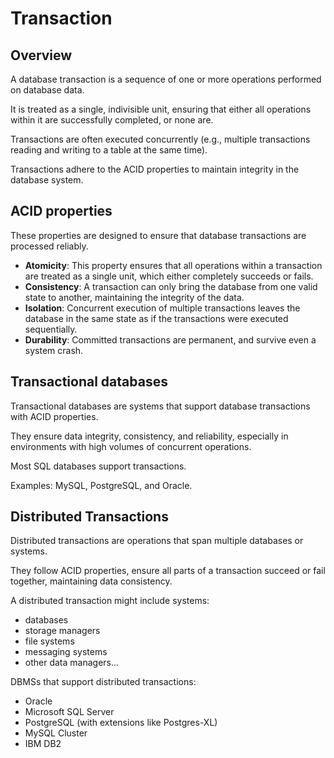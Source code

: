 # Transaction

## Overview

A database transaction is a sequence of one or more operations performed on database data.

It is treated as a single, indivisible unit, ensuring that either all operations within it are successfully completed, or none are. 

Transactions are often executed concurrently (e.g., multiple transactions reading and writing to a table at the same time).

Transactions adhere to the ACID properties to maintain integrity in the database system.


## ACID properties

These properties are designed to ensure that database transactions are processed reliably.

- **Atomicity**: This property ensures that all operations within a transaction are treated as a single unit, which either completely succeeds or fails.
- **Consistency**: A transaction can only bring the database from one valid state to another, maintaining the integrity of the data.
- **Isolation**: Concurrent execution of multiple transactions leaves the database in the same state as if the transactions were executed sequentially.
- **Durability**: Committed transactions are permanent, and survive even a system crash.


## Transactional databases

Transactional databases are systems that support database transactions with ACID properties.

They ensure data integrity, consistency, and reliability, especially in environments with high volumes of concurrent operations.

Most SQL databases support transactions.

Examples: MySQL, PostgreSQL, and Oracle.


## Distributed Transactions

Distributed transactions are operations that span multiple databases or systems.

They follow ACID properties, ensure all parts of a transaction succeed or fail together, maintaining data consistency.
 
A distributed transaction might include systems:
- databases
- storage managers
- file systems
- messaging systems
- other data managers...

DBMSs that support distributed transactions:
- Oracle
- Microsoft SQL Server
- PostgreSQL (with extensions like Postgres-XL)
- MySQL Cluster
- IBM DB2
